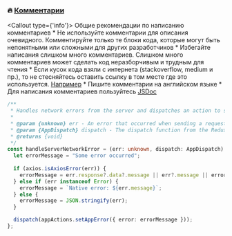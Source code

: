 
### 🔥 [Комментарии](https://google.github.io/styleguide/tsguide.html#comments-documentation)

<Callout type={'info'}>
    Общие рекомендации по написанию комментариев
    * Не используйте комментарии для описания очевидного. Комментируйте только те блоки кода, которые могут быть непонятными или сложными для других разработчиков
    * Избегайте написания слишком много комментариев. Слишком много комментариев может сделать код неразборчивым и трудным для чтения
    * Если кусок кода взяли с интернета (stackoverflow, medium и пр.), то не стесняйтесь оставить ссылку в том месте где это используется.
    [Например](https://stackoverflow.com/questions/35547835/how-to-create-txt-file-in-javascript/35548142#35548142)
    * Пишите комментарии на английском языке
    * Для написания комментариев пользуйтесь [JSDoc](https://jsdoc.app/)
</Callout>

```ts showLineNumbers filename="handleServerNetworkError.ts"
/**
 * Handles network errors from the server and dispatches an action to set the app error.
 *
 * @param {unknown} err - An error that occurred when sending a request to the server.
 * @param {AppDispatch} dispatch - The dispatch function from the Redux store.
 * @returns {void}
 */
const handleServerNetworkError = (err: unknown, dispatch: AppDispatch): void => {
  let errorMessage = "Some error occurred";
  
  if (axios.isAxiosError(err)) {
    errorMessage = err.response?.data?.message || err?.message || errorMessage;
  } else if (err instanceof Error) {
    errorMessage = `Native error: ${err.message}`;
  } else {
    errorMessage = JSON.stringify(err);
  }

  dispatch(appActions.setAppError({ error: errorMessage }));
};

```
